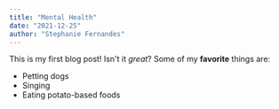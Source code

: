 ---
title: "Mental Health"
date: "2021-12-25"
author: "Stephanie Fernandes"
---

This is my first blog post! Isn't it _great_?
Some of my **favorite** things are:

- Petting dogs
- Singing
- Eating potato-based foods

